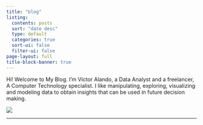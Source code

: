 ```yaml
---
title: "blog"
listing:
  contents: posts
  sort: "date desc"
  type: default
  categories: true
  sort-ui: false
  filter-ui: false
page-layout: full
title-block-banner: true
---
```


Hi! Welcome to My Blog. I’m Victor Alando, a Data Analyst and a freelancer, A Computer Technology specialist. I like manipulating, exploring, visualizing and modeling data to obtain insights that can be used in future decision making.



![](images/vic.png)

<hr>